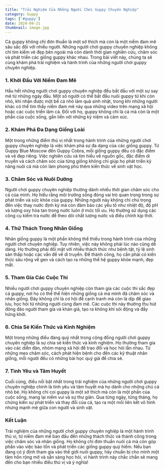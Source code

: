 ```yaml
---
title: "Trải Nghiệm Của Những Người Chơi Guppy Chuyên Nghiệp"
category: Guppy
tags: ['#guppy']
date: 2024-09-21
thumbnail: image.jpg
---
```


Cá guppy không chỉ đơn thuần là một sở thích mà còn là một niềm đam mê sâu sắc đối với nhiều người. Những người chơi guppy chuyên nghiệp không chỉ tìm kiếm vẻ đẹp bên ngoài mà còn dành thời gian nghiên cứu, chăm sóc và phát triển các giống guppy khác nhau. Trong bài viết này, chúng ta sẽ cùng khám phá trải nghiệm và hành trình của những người chơi guppy chuyên nghiệp.

### 1. **Khởi Đầu Với Niềm Đam Mê**
Hầu hết những người chơi guppy chuyên nghiệp đều bắt đầu với một sự say mê từ những ngày đầu. Một số người có thể bắt đầu nuôi guppy từ khi còn nhỏ, khi nhận được một bể cá nhỏ làm quà sinh nhật, trong khi những người khác có thể tìm thấy niềm đam mê này qua những video trên mạng xã hội hoặc các cuộc triển lãm cá. Đối với họ, guppy không chỉ là cá mà còn là một phần của cuộc sống, gắn liền với những kỷ niệm và cảm xúc.

### 2. **Khám Phá Đa Dạng Giống Loài**
Một trong những điểm thú vị nhất trong hành trình của những người chơi guppy chuyên nghiệp là việc khám phá sự đa dạng của các giống guppy. Từ Guppy Blue Moscow đến Guppy Cobra, mỗi giống guppy đều có đặc điểm và vẻ đẹp riêng. Việc nghiên cứu và tìm hiểu về nguồn gốc, đặc điểm di truyền và cách chăm sóc của từng giống không chỉ giúp họ phát triển kỹ năng nuôi cá mà còn làm phong phú thêm kiến thức về sinh vật học.

### 3. **Chăm Sóc và Nuôi Dưỡng**
Người chơi guppy chuyên nghiệp thường dành nhiều thời gian chăm sóc cho cá của mình. Họ hiểu rằng môi trường sống đóng vai trò quan trọng trong sự phát triển và sức khỏe của guppy. Những người này không chỉ chú trọng đến việc thay nước định kỳ mà còn đảm bảo các yếu tố như nhiệt độ, độ pH và lượng oxy hòa tan trong nước luôn ở mức tối ưu. Họ thường sử dụng các công cụ kiểm tra nước để theo dõi chất lượng nước và điều chỉnh kịp thời.

### 4. **Thử Thách Trong Nhân Giống**
Nhân giống guppy là một phần không thể thiếu trong hành trình của những người chơi chuyên nghiệp. Tuy nhiên, việc này không phải lúc nào cũng dễ dàng. Họ thường phải đối mặt với nhiều thách thức như bệnh tật, tỷ lệ sinh sản thấp hoặc các vấn đề về di truyền. Để thành công, họ cần phải có kiến thức sâu rộng về gen và cách tạo ra những thế hệ guppy khỏe mạnh, đẹp mắt.

### 5. **Tham Gia Các Cuộc Thi**
Nhiều người chơi guppy chuyên nghiệp còn tham gia các cuộc thi sắc đẹp cá guppy, nơi họ có thể thể hiện những giống cá mà mình đã chăm sóc và nhân giống. Đây không chỉ là cơ hội để cạnh tranh mà còn là dịp để giao lưu, học hỏi từ những người cùng đam mê. Các cuộc thi này thường thu hút đông đảo người tham gia và khán giả, tạo ra không khí sôi động và đầy hứng khởi.

### 6. **Chia Sẻ Kiến Thức và Kinh Nghiệm**
Một trong những điều đáng quý nhất trong cộng đồng người chơi guppy chuyên nghiệp là sự chia sẻ kiến thức và kinh nghiệm. Họ thường tham gia vào các diễn đàn, nhóm mạng xã hội để trao đổi và học hỏi lẫn nhau. Từ những mẹo chăm sóc, cách phát hiện bệnh cho đến các kỹ thuật nhân giống, mỗi người đều có những bài học quý giá để chia sẻ.

### 7. **Tình Yêu và Tâm Huyết**
Cuối cùng, điều nổi bật nhất trong trải nghiệm của những người chơi guppy chuyên nghiệp chính là tình yêu và tâm huyết mà họ dành cho những chú cá nhỏ bé. Họ không chỉ coi guppy là một sở thích mà còn là một phần của cuộc sống, mang lại niềm vui và sự thư giãn. Qua từng ngày, từng tháng, họ chứng kiến sự phát triển và thay đổi của cá, tạo ra một mối liên kết vô hình nhưng mạnh mẽ giữa con người và sinh vật.

### Kết Luận
Trải nghiệm của những người chơi guppy chuyên nghiệp là một hành trình thú vị, từ niềm đam mê ban đầu đến những thách thức và thành công trong việc chăm sóc và nhân giống. Họ không chỉ đơn thuần nuôi cá mà còn góp phần vào việc bảo tồn và phát triển các giống guppy quý hiếm. Nếu bạn đang có ý định tham gia vào thế giới nuôi guppy, hãy chuẩn bị cho mình một tâm hồn rộng mở và sẵn sàng học hỏi, vì hành trình này chắc chắn sẽ mang đến cho bạn nhiều điều thú vị và ý nghĩa!